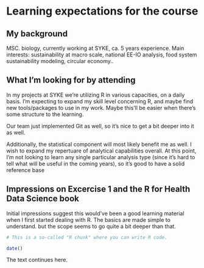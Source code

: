 
# Learning expectations for the course 

## My background

MSC. biology, currently working at SYKE, ca. 5 years experience. 
Main interests: sustainability at macro scale, national EE-IO analysis, food system sustainability modeling, circular economy.. 

## What I'm looking for by attending

In my projects at SYKE we're utilizing R in various capacities, on a daily basis. 
I'm expecting to expand my skill level concerning R, and maybe find new tools/packages to use in my work. Maybe this'll be easier when there's some structure to the learning.  

Our team just implemented Git as well, so it's nice to get a bit deeper into it as well.    

Additionally, the statistical component will most likely benefit me as well. I wish to expand my repertuare of analytical capabilities overall. At this point, I'm not looking to learn any single particular analysis type (since it's hard to tell what will be useful in the coming years), so it's good to have a solid reference base 

## Impressions on Excercise 1 and the R for Health Data Science book

Initial impressions suggest this would've been a good learning material when I first started dealing with R. The basics are made simple to understand. but the scope seems to go quite a bit deeper than that.


```r
# This is a so-called "R chunk" where you can write R code.

date()

```
The text continues here.

